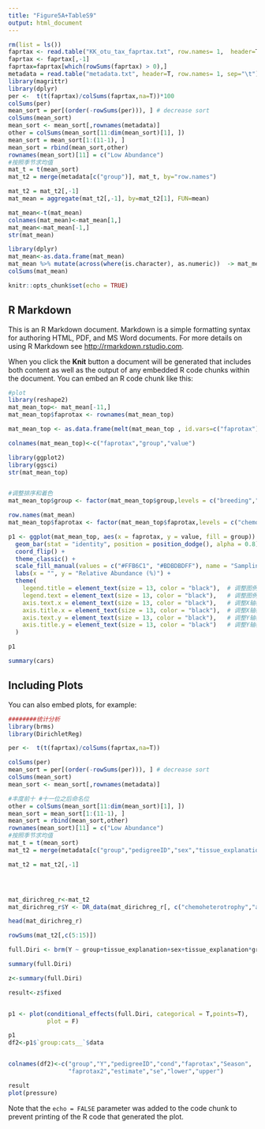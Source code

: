 ---
title: "Figure5A+TableS9"
output: html_document
---

```{r setup, include=FALSE}
rm(list = ls()) 
faprtax <- read.table("KK_otu_tax_faprtax.txt", row.names= 1,  header=T, sep="\t")
faprtax <- faprtax[,-1]
faprtax=faprtax[which(rowSums(faprtax) > 0),]
metadata = read.table("metadata.txt", header=T, row.names= 1, sep="\t") 
library(magrittr)
library(dplyr)
per <-  t(t(faprtax)/colSums(faprtax,na=T))*100
colSums(per)
mean_sort = per[(order(-rowSums(per))), ] # decrease sort
colSums(mean_sort)
mean_sort <- mean_sort[,rownames(metadata)]
other = colSums(mean_sort[11:dim(mean_sort)[1], ])
mean_sort = mean_sort[1:(11-1), ]
mean_sort = rbind(mean_sort,other)
rownames(mean_sort)[11] = c("Low Abundance")
#按照季节求均值
mat_t = t(mean_sort)
mat_t2 = merge(metadata[c("group")], mat_t, by="row.names")

mat_t2 = mat_t2[,-1]
mat_mean = aggregate(mat_t2[,-1], by=mat_t2[1], FUN=mean) 

mat_mean<-t(mat_mean)
colnames(mat_mean)<-mat_mean[1,]
mat_mean<-mat_mean[-1,]
str(mat_mean)

library(dplyr)
mat_mean<-as.data.frame(mat_mean)
mat_mean %>% mutate(across(where(is.character), as.numeric))  -> mat_mean
colSums(mat_mean)

knitr::opts_chunk$set(echo = TRUE)
```

## R Markdown

This is an R Markdown document. Markdown is a simple formatting syntax for authoring HTML, PDF, and MS Word documents. For more details on using R Markdown see <http://rmarkdown.rstudio.com>.

When you click the **Knit** button a document will be generated that includes both content as well as the output of any embedded R code chunks within the document. You can embed an R code chunk like this:

```{r cars}
#plot 
library(reshape2)
mat_mean_top<- mat_mean[-11,]
mat_mean_top$faprotax <- rownames(mat_mean_top)

mat_mean_top <- as.data.frame(melt(mat_mean_top , id.vars=c("faprotax")))

colnames(mat_mean_top)<-c("faprotax","group","value")

library(ggplot2)
library(ggsci)
str(mat_mean_top)


#调整排序和着色
mat_mean_top$group <- factor(mat_mean_top$group,levels = c("breeding","nonbreeding"))

row.names(mat_mean)
mat_mean_top$faprotax <- factor(mat_mean_top$faprotax,levels = c("chemoheterotrophy","aerobic_chemoheterotrophy","fermentation","nitrate_reduction","aromatic_compound_degradation","methanol_oxidation","methylotrophy","animal_parasites_or_symbionts","nitrate_respiration","nitrogen_respiration"))

p1 <- ggplot(mat_mean_top, aes(x = faprotax, y = value, fill = group)) + 
  geom_bar(stat = "identity", position = position_dodge(), alpha = 0.8) + 
  coord_flip() +
  theme_classic() +
  scale_fill_manual(values = c("#FFB6C1", "#BDBDBDFF"), name = "Sampling Season") +
  labs(x = "", y = "Relative Abundance (%)") +
  theme(
    legend.title = element_text(size = 13, color = "black"),  # 调整图例标题字体大小和颜色
    legend.text = element_text(size = 13, color = "black"),   # 调整图例标签字体大小和颜色
    axis.text.x = element_text(size = 13, color = "black"),   # 调整X轴标签字体大小和颜色
    axis.title.x = element_text(size = 13, color = "black"),  # 调整X轴标题字体大小和颜色
    axis.text.y = element_text(size = 13, color = "black"),   # 调整Y轴标签字体大小和颜色
    axis.title.y = element_text(size = 13, color = "black")   # 调整Y轴标题字体大小和颜色
  )

p1

summary(cars)
```

## Including Plots

You can also embed plots, for example:

```{r pressure, echo=FALSE}
########统计分析
library(brms)
library(DirichletReg)

per <-  t(t(faprtax)/colSums(faprtax,na=T))

colSums(per)
mean_sort = per[(order(-rowSums(per))), ] # decrease sort
colSums(mean_sort)
mean_sort <- mean_sort[,rownames(metadata)]

#丰度前十 #十一位之后命名位
other = colSums(mean_sort[11:dim(mean_sort)[1], ])
mean_sort = mean_sort[1:(11-1), ]
mean_sort = rbind(mean_sort,other)
rownames(mean_sort)[11] = c("Low Abundance")
#按照季节求均值
mat_t = t(mean_sort)
mat_t2 = merge(metadata[c("group","pedigreeID","sex","tissue_explanation")], mat_t, by="row.names")

mat_t2 = mat_t2[,-1]




mat_dirichreg_r<-mat_t2
mat_dirichreg_r$Y <- DR_data(mat_dirichreg_r[, c("chemoheterotrophy","aerobic_chemoheterotrophy","fermentation","nitrate_reduction","aromatic_compound_degradation","methanol_oxidation","methylotrophy","animal_parasites_or_symbionts","nitrate_respiration","nitrogen_respiration","Low Abundance")], base = 1)

head(mat_dirichreg_r)

rowSums(mat_t2[,c(5:15)])

full.Diri <- brm(Y ~ group+tissue_explanation+sex+tissue_explanation*group + (1|pedigreeID), data = mat_dirichreg_r, family = dirichlet(refcat ="Low Abundance"),seed = 000)

summary(full.Diri)

z<-summary(full.Diri)

result<-z$fixed


p1 <- plot(conditional_effects(full.Diri, categorical = T,points=T),
           plot = F)

p1
df2<-p1$`group:cats__`$data


colnames(df2)<-c("group","Y","pedigreeID","cond","faprotax","Season",
                 "faprotax2","estimate","se","lower","upper")

result
plot(pressure)
```

Note that the `echo = FALSE` parameter was added to the code chunk to prevent printing of the R code that generated the plot.
